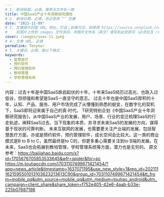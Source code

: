 ```yaml
---
# 1. 新闻标题，必填，推荐与文件名一致
title: 中国SaaS产业十年洞察研究报告
# 2. 新闻日期，必填，务必使用 "" 包裹
date: "2021-11-09"
# 3. 文章图片封面 URL 地址，可选；如果为空，则使用 https://source.unsplash.com/800x450/?city
#    将图片上传到 images 文件夹后，将图片文件名（英文）填写到此处即可（必须包含 /images/ 前缀）
cover: /images/saas-11.jpeg
# 4. 文章 URL，必填
permalink: Tenyear
# 5. 关键词，必填，按以下格式
keywords:
  - 智慧医疗
  - 预约软件
  - 预约管理软件
  - 教培管理
  - 学校管理系统
---
```


内容：过去十年是中国SaaS跌宕起伏的十年，十年来SaaS经历过高光、也跌入过低谷，但顽强和希望是SaaS一直坚守的意志。
过去十年也是中国SaaS厚积的十年，认知、产品、服务、用户市场完成了从懵懂到熟悉的蜕变，在数字化的契机下，SaaS即将迎来属于自己的真·时代。
T研究特别企划《中国SaaS产业十年洞察研究报告》，从中国SaaS产业的发展，用户、场景、行业的变迁梳理SaaS的行走轨迹，阐释SaaS过去、当下现象的本质，并寻求未来SaaS的发展的方向，谋得基于现状的可靠判断。
未来互联网的发展，也需要更关注产业端的发展，包括智慧医疗方面，亦或是预约软件，预约管理软件，成长空间会比较大。这一类的商业模式是B to B to C，虽然最终是to C的，但更多重心需要关注到to B端的发展。在未来，SaaS也会拓展到教培管理，学校管理系统等方面，潜力也是无穷的。
原文参考：https://baijiahao.baidu.com/s?id=1705676705853533645&wfr=spider&for=pc
https://m.toutiaocdn.com/i7031107499671421454/?app=news_article&timestamp=1637071195&use_new_style=1&req_id=2021111621595501013103623213613C90&group_id=7031107499671421454&tt_from=mobile_qq&utm_source=mobile_qq&utm_medium=toutiao_android&utm_campaign=client_share&share_token=f752e405-42e6-4aab-b33e-225b07687198
